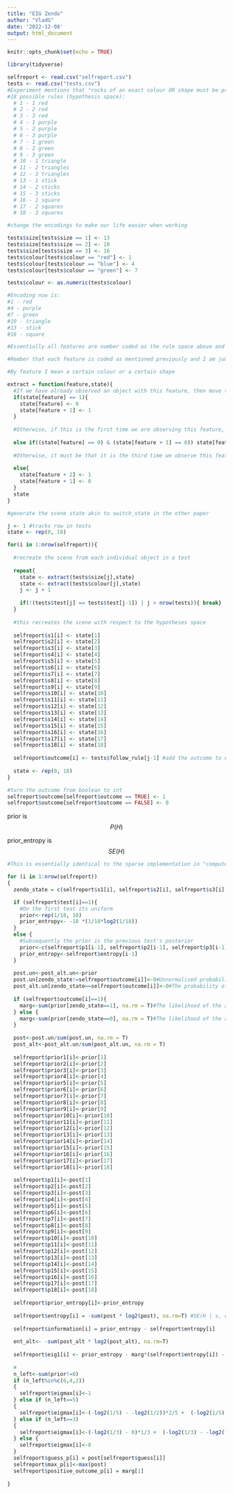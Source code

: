 ---
title: "EIG Zendo"
author: "VladG"
date: '2022-12-08'
output: html_document
---

```{r setup, include=FALSE}
knitr::opts_chunk$set(echo = TRUE)
```

```{r}
library(tidyverse)

selfreport <- read.csv("selfreport.csv")
tests <- read.csv("tests.csv")
#Experiment mentions that "rocks of an exact colour OR shape must be present for radiation"
#18 possible rules (hypothesis space):
  # 1 - 1 red
  # 2 - 2 red
  # 3 - 3 red
  # 4 - 1 purple
  # 5 - 2 purple
  # 6 - 3 purple
  # 7 - 1 green
  # 8 - 2 green
  # 9 - 3 green
  # 10 - 1 triangle
  # 11 - 2 triangles
  # 12 - 3 triangles
  # 13 - 1 stick
  # 14 - 2 sticks
  # 15 - 3 sticks
  # 16 - 1 square
  # 17 - 2 squares
  # 18 - 3 squares
```

```{r}
#change the encodings to make our life easier when working

tests$size[tests$size == 1] <- 13
tests$size[tests$size == 2] <- 10
tests$size[tests$size == 3] <- 16
tests$colour[tests$colour == "red"] <- 1
tests$colour[tests$colour == "blue"] <- 4
tests$colour[tests$colour == "green"] <- 7

tests$colour <- as.numeric(tests$colour)

#Encoding now is:
#1 - red
#4 - purple
#7 - green
#10 - triangle
#13 - stick
#16 - square
```

```{r}
#Essentially all features are number coded as the rule space above and this function helps us extract the scene from the multiple test rows

#Rember that each feature is coded as mentioned previously and I am jumping around with regards to object number as in the hypothesis encoding

#By feature I mean a certain colour or a certain shape

extract = function(feature,state){
  #If we have already observed an object with this feature, then move to encode the presence of 2 objects with this feature
  if(state[feature] == 1){ 
    state[feature] <- 0
    state[feature + 1] <- 1 
  } 
  
  #Otherwise, if this is the first time we are observing this feature, we encode the presence of 1 object with this feature
  
  else if((state[feature] == 0) & (state[feature + 1] == 0)) state[feature] <- 1
  
  #Otherwise, it must be that it is the third time we observe this feature, so we encode the presence of 3 objects with this feature
  
  else{
    state[feature + 2] <- 1
    state[feature + 1] <- 0 
  }
  state  
}
```

```{r}
#generate the scene state akin to switch_state in the other paper

j <- 1 #tracks row in tests
state <- rep(0, 18)

for(i in 1:nrow(selfreport)){
  
  #recreate the scene from each individual object in a test 
  
  repeat{
    state <- extract(tests$size[j],state)
    state <- extract(tests$colour[j],state)
    j <- j + 1
    
    if(!(tests$test[j] == tests$test[j-1]) | j > nrow(tests)){ break}
  }
  
  #this recreates the scene with respect to the hypotheses space
  
  selfreport$s1[i] <- state[1]
  selfreport$s2[i] <- state[2]
  selfreport$s3[i] <- state[3]
  selfreport$s4[i] <- state[4]
  selfreport$s5[i] <- state[5]
  selfreport$s6[i] <- state[6]
  selfreport$s7[i] <- state[7]
  selfreport$s8[i] <- state[8]
  selfreport$s9[i] <- state[9]
  selfreport$s10[i] <- state[10]
  selfreport$s11[i] <- state[11]
  selfreport$s12[i] <- state[12]
  selfreport$s13[i] <- state[13]
  selfreport$s14[i] <- state[14]
  selfreport$s15[i] <- state[15]
  selfreport$s16[i] <- state[16]
  selfreport$s17[i] <- state[17]
  selfreport$s18[i] <- state[18]
  
  selfreport$outcome[i] <- tests$follow_rule[j-1] #add the outcome to each individual scene
  
  state <- rep(0, 18)
}

#turn the outcome from boolean to int
selfreport$outcome[selfreport$outcome == TRUE] <- 1
selfreport$outcome[selfreport$outcome == FALSE] <- 0

```

prior is $$P(H)$$

prior_entropy is $$SE(H)$$

```{r}
#This is essentially identical to the sparse implementation in "compute_entropy.R" for the "Children's failure to control variables may reflect adaptive decision making" paper by Jones et al., 2020

for (i in 1:nrow(selfreport))
{
  zendo_state = c(selfreport$s1[i], selfreport$s2[i], selfreport$s3[i], selfreport$s4[i], selfreport$s5[i], selfreport$s6[i], selfreport$s7[i], selfreport$s8[i], selfreport$s9[i], selfreport$s10[i], selfreport$s11[i], selfreport$s12[i], selfreport$s13[i], selfreport$s14[i], selfreport$s15[i], selfreport$s16[i], selfreport$s17[i], selfreport$s18[i])

  if (selfreport$test[i]==1){
    #On the first test its uniform
    prior<-rep(1/18, 18)
    prior_entropy<- -18 *(1/18*log2(1/18))
  } 
  else {
    #Subsequently the prior is the previous test's posterior
    prior<-c(selfreport$p1[i-1], selfreport$p2[i-1], selfreport$p3[i-1], selfreport$p4[i-1], selfreport$p5[i-1], selfreport$p6[i-1], selfreport$p7[i-1], selfreport$p8[i-1], selfreport$p9[i-1], selfreport$p10[i-1], selfreport$p11[i-1], selfreport$p12[i-1], selfreport$p13[i-1], selfreport$p14[i-1], selfreport$p15[i-1], selfreport$p16[i-1], selfreport$p17[i-1], selfreport$p18[i-1])
    prior_entropy<-selfreport$entropy[i-1]
  }
  
  post.un<-post_alt.un<-prior
  post.un[zendo_state!=selfreport$outcome[i]]<-0#Unnormalised probability of each rule after the outcome (positive or negative outcome)
  post_alt.un[zendo_state==selfreport$outcome[i]]<-0#The probability of the alternative thing happening
  
  if (selfreport$outcome[i]==1){
    marg<-sum(prior[zendo_state==1], na.rm = T)#The likelihood of the actual outcome  
  } else {
    marg<-sum(prior[zendo_state==0], na.rm = T)#The likelihood of the actual outcome
  }  
  
  post<-post.un/sum(post.un, na.rm = T)
  post_alt<-post_alt.un/sum(post_alt.un, na.rm = T)
  
  selfreport$prior1[i]<-prior[1]
  selfreport$prior2[i]<-prior[2]
  selfreport$prior3[i]<-prior[3]
  selfreport$prior4[i]<-prior[4]
  selfreport$prior5[i]<-prior[5]
  selfreport$prior6[i]<-prior[6]
  selfreport$prior7[i]<-prior[7]
  selfreport$prior8[i]<-prior[8]
  selfreport$prior9[i]<-prior[9]
  selfreport$prior10[i]<-prior[10]
  selfreport$prior11[i]<-prior[11]
  selfreport$prior12[i]<-prior[12]
  selfreport$prior13[i]<-prior[13]
  selfreport$prior14[i]<-prior[14]
  selfreport$prior15[i]<-prior[15]
  selfreport$prior16[i]<-prior[16]
  selfreport$prior17[i]<-prior[17]
  selfreport$prior18[i]<-prior[18]
  
  selfreport$p1[i]<-post[1]
  selfreport$p2[i]<-post[2]
  selfreport$p3[i]<-post[3]
  selfreport$p4[i]<-post[4]
  selfreport$p5[i]<-post[5]
  selfreport$p6[i]<-post[6]
  selfreport$p7[i]<-post[7]
  selfreport$p8[i]<-post[8]
  selfreport$p9[i]<-post[9]
  selfreport$p10[i]<-post[10]
  selfreport$p11[i]<-post[11]
  selfreport$p12[i]<-post[12]
  selfreport$p13[i]<-post[13]
  selfreport$p14[i]<-post[14]
  selfreport$p15[i]<-post[15]
  selfreport$p16[i]<-post[16]
  selfreport$p17[i]<-post[17]
  selfreport$p18[i]<-post[18]
  
  selfreport$prior_entropy[i]<-prior_entropy
  
  selfreport$entropy[i] = -sum(post * log2(post), na.rm=T) #SE(H | s, o)
  
  selfreport$information[i] = prior_entropy - selfreport$entropy[i]
  
  ent_alt<- -sum(post_alt * log2(post_alt), na.rm=T)
  
  selfreport$eig1[i] <- prior_entropy - marg*(selfreport$entropy[i]) - (1-marg) * ent_alt
  
  #
  n_left<-sum(prior!=0)
  if (n_left%in%c(6,4,2))
  {
    selfreport$eigmax[i]<-1
  } else if (n_left==5)
  {
    selfreport$eigmax[i]<-(-log2(1/5) - -log2(1/2))*2/5 +  (-log2(1/5) - -log2(1/3))*3/5#.97
  } else if (n_left==3)
  {
    selfreport$eigmax[i]<-(-log2(1/3) - 0)*1/3 +  (-log2(1/3) - -log2(1/2))*2/3#.91
  } else {
    selfreport$eigmax[i]<-0
  }
  selfreport$guess_p[i] = post[selfreport$guess[i]]
  selfreport$max_p[i]<-max(post)
  selfreport$positive_outcome_p[i] = marg[1]
  
}
```
